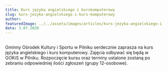 ```yaml
---
title: Kurs języka angielskiego i kurskomputerowy
slug: kurs-jezyka-angielskiego-i-kurs-komputerowy
author:
featuredImage: ../../assets/images/articles/kurs-jezyka-angielskiego-i-kurs-komputerowy.jpg
data: 3.07.2020
---
```


##
Gminny Ośrodek Kultury i Sportu w Pilniku serdecznie zaprasza na kurs języka angielskiego i kurs komputerowy. Zajęcia odbywać się będą w GOKiS w Pilniku. Rozpoczęcie kursu oraz terminy ustalone zostaną po zebraniu odpowiedniej ilości zgłoszeń (grupy 12-osobowe).